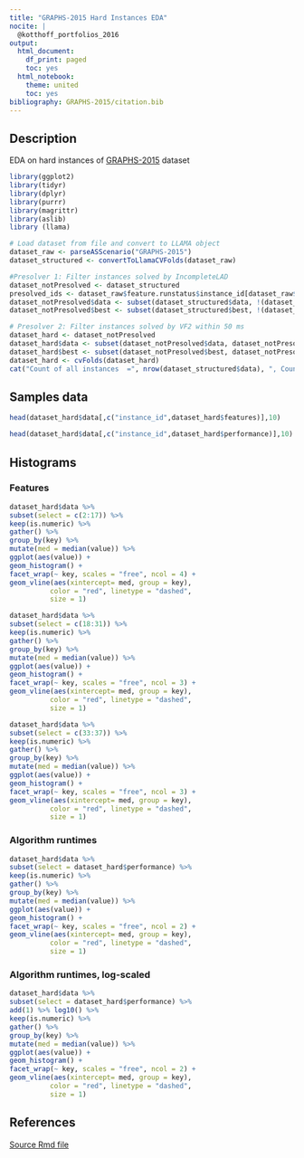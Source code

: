 ```yaml
---
title: "GRAPHS-2015 Hard Instances EDA"
nocite: |
  @kotthoff_portfolios_2016
output:
  html_document:
    df_print: paged
    toc: yes
  html_notebook:
    theme: united
    toc: yes
bibliography: GRAPHS-2015/citation.bib
---
```


## Description

EDA on hard instances of [GRAPHS-2015](https://github.com/coseal/aslib_data/tree/master/GRAPHS-2015) dataset

```r
library(ggplot2)
library(tidyr)
library(dplyr)
library(purrr)
library(magrittr)
library(aslib)
library (llama)
```

```r
# Load dataset from file and convert to LLAMA object
dataset_raw <- parseASScenario("GRAPHS-2015")
dataset_structured <- convertToLlamaCVFolds(dataset_raw)

#Presolver 1: Filter instances solved by IncompleteLAD
dataset_notPresolved <- dataset_structured
presolved_ids <- dataset_raw$feature.runstatus$instance_id[dataset_raw$feature.runstatus$lad_features == "presolved"]
dataset_notPresolved$data <- subset(dataset_structured$data, !(dataset_structured$data$instance_id %in% presolved_ids))
dataset_notPresolved$best <- subset(dataset_structured$best, !(dataset_structured$data$instance_id %in% presolved_ids))

# Presolver 2: Filter instances solved by VF2 within 50 ms
dataset_hard <- dataset_notPresolved
dataset_hard$data <- subset(dataset_notPresolved$data, dataset_notPresolved$data$vf2 > 50)
dataset_hard$best <- subset(dataset_notPresolved$best, dataset_notPresolved$data$vf2 > 50)
dataset_hard <- cvFolds(dataset_hard)
cat("Count of all instances  =", nrow(dataset_structured$data), ", Count of hard instances =", nrow(dataset_hard$data)) # should be 5725 and 2336
```

## Samples data
```r
head(dataset_hard$data[,c("instance_id",dataset_hard$features)],10)
```

```r
head(dataset_hard$data[,c("instance_id",dataset_hard$performance)],10)
```

## Histograms

### Features
```r
dataset_hard$data %>%
subset(select = c(2:17)) %>% 
keep(is.numeric) %>%
gather() %>%
group_by(key) %>%
mutate(med = median(value)) %>%
ggplot(aes(value)) +
geom_histogram() +
facet_wrap(~ key, scales = "free", ncol = 4) +
geom_vline(aes(xintercept= med, group = key),
          color = "red", linetype = "dashed",
          size = 1)
```
```r
dataset_hard$data %>%
subset(select = c(18:31)) %>% 
keep(is.numeric) %>%
gather() %>%
group_by(key) %>%
mutate(med = median(value)) %>%
ggplot(aes(value)) +
geom_histogram() +
facet_wrap(~ key, scales = "free", ncol = 3) +
geom_vline(aes(xintercept= med, group = key),
          color = "red", linetype = "dashed",
          size = 1)
```

```r
dataset_hard$data %>%
subset(select = c(33:37)) %>% 
keep(is.numeric) %>%
gather() %>%
group_by(key) %>%
mutate(med = median(value)) %>%
ggplot(aes(value)) +
geom_histogram() +
facet_wrap(~ key, scales = "free", ncol = 3) +
geom_vline(aes(xintercept= med, group = key),
          color = "red", linetype = "dashed",
          size = 1)
```

### Algorithm runtimes

```r
dataset_hard$data %>%
subset(select = dataset_hard$performance) %>% 
keep(is.numeric) %>%
gather() %>%
group_by(key) %>%
mutate(med = median(value)) %>%
ggplot(aes(value)) +
geom_histogram() +
facet_wrap(~ key, scales = "free", ncol = 2) +
geom_vline(aes(xintercept= med, group = key),
          color = "red", linetype = "dashed",
          size = 1)
```

### Algorithm runtimes, log-scaled

```r
dataset_hard$data %>%
subset(select = dataset_hard$performance) %>% 
add(1) %>% log10() %>% 
keep(is.numeric) %>%
gather() %>%
group_by(key) %>%
mutate(med = median(value)) %>%
ggplot(aes(value)) +
geom_histogram() +
facet_wrap(~ key, scales = "free", ncol = 2) +
geom_vline(aes(xintercept= med, group = key),
          color = "red", linetype = "dashed",
          size = 1)
```


## References
[Source Rmd file](https://github.com/kvrigor/algosel-rl/blob/master/ntbk_eda_hard.Rmd)